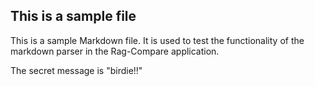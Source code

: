 ## This is a sample file
This is a sample Markdown file. It is used to test the functionality of the markdown parser in the Rag-Compare application.

The secret message is "birdie!!"